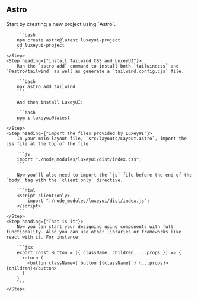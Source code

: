 
## Astro

<Steps>
    <Step heading={"Create an Astro project"}>
        Start by creating a new project using `Astro`.

        ```bash
        npm create astro@latest luxeyui-project
        cd luxeyui-project
        ```
    </Step>
    <Step heading={"install Tailwind CSS and LuxeyUI"}>
        Run the `astro add` command to install both `tailwindcss` and `@astro/tailwind` as well as generate a `tailwind.config.cjs` file.

        ```bash
        npx astro add tailwind
        ```

        And then install LuxeyUI:

        ```bash
        npm i luxeyui@latest
        ```
    </Step>
    <Step heading={"Import the files provided by LuxeyUI"}>
        In your main layout file, `src/layouts/Layout.astro`, import the css file at the top of the file:

        ```js
        import "./node_modules/luxeyui/dist/index.css";
        ```

        Now you'll also need to import the `js` file before the end of the `body` tag with the `client:only` directive.

        ```html
        <script client:only>
            import "./node_modules/luxeyui/dist/index.js";
        </script>
        ```
    </Step>
    <Step heading={"That is it"}>
        Now you can start your designing using components with full functionality. Also you can use other libraries or frameworks like react with it. For instance:

        ```jsx
        export const Button = ({ className, children, ...props }) => {
          return (
            <button className={`button ${className}`} {...props}>{children}</button>
          )
        }
        ```
    </Step>
</Steps>
